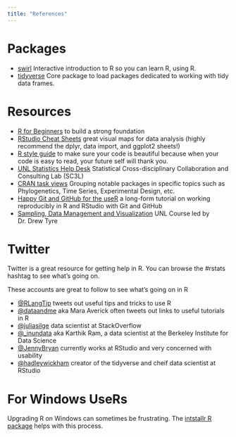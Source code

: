 ```yaml
---
title: "References"
---
```


# Packages

 - [swirl] Interactive introduction to R so you can learn R, using R.
 - [tidyverse] Core package to load packages dedicated to working with tidy
   data frames.
   
# Resources
 - [R for Beginners] to build a strong foundation
 - [RStudio Cheat Sheets] great visual maps for data analysis (highly recommend the dplyr, data import, and ggplot2 sheets!)
 - [R style guide] to make sure your code is beautiful because when your code is
   easy to read, your future self will thank you.
 - [UNL Statistics Help Desk] Statistical Cross-disciplinary Collaboration and Consulting Lab (SC3L)
 - [CRAN task views] Grouping notable packages in specific topics such as
   Phylogenetics, Time Series, Experimental Design, etc.
 - [Happy Git and GitHub for the useR] a long-form tutorial on working
   reproducibly in R and RStudio with Git and GitHub
 - [Sampling, Data Management and Visualization] UNL Course led by Dr. Drew Tyre
 
# Twitter 

Twitter is a great resource for getting help in R. You can browse the \#rstats
hashtag to see what's going on.

These accounts are great to follow to see what's going on in R

 - [\@RLangTip](https://twitter.com/RLangTip) tweets out useful tips and tricks to use R
 - [\@dataandme](https://twitter.com/dataandme) aka Mara Averick often tweets out links to useful tutorials in R
 - [\@juliasilge](https://tiwtter.com/juliasilge) data scientist at StackOverflow
 - [\@_inundata](https://tiwtter.com/_inundata) aka Karthik Ram, a data scientist at the Berkeley Institute for Data Science
 - [\@JennyBryan](https://twitter.com/JennyBryan) currently works at RStudio and very concerned with usability
 - [\@hadleywickham](https://twitter.com/hadleywickham) creator of the tidyverse and cheif data scientist at RStudio


 
# For Windows UseRs

 Upgrading R on Windows can sometimes be frustrating. The [intstallr R package]
 helps with this process.
 
 [intstallr R package]: https://www.r-statistics.com/2015/06/a-step-by-step-screenshots-tutorial-for-upgrading-r-on-windows/
[Happy Git and GitHub for the useR ]: http://happygitwithr.com/
[swirl]: http://swirlstats.com/
[tidyverse]: http://tidyverse.org/
[CRAN task views]: https://cran.r-project.org/web/views/
[UNL Statistics Help Desk]: http://statistics.unl.edu/help-desk-form
[Sampling, Data Management and Visualization]: https://atyre2.github.io/data-management/ 
[R style guide]: http://style.tidyverse.org/
[RStudio Cheat Sheets]: https://www.rstudio.com/resources/cheatsheets/
[R for Beginners]: https://cran.r-project.org/doc/contrib/Paradis-rdebuts_en.pdf
